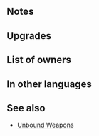 {{Weapon Infobox
|tagid=SID_舵の弓＋
|weaponName=Helm Bow+
|weaponType=Bow
|might=12
|range=2
|effectiveness=Flying
|effect=Effective against flying foes. If unit is not adjacent to an ally, inflicts Spd/Def-5 on foe and neutralizes foe's bonuses to Spd/Def (from skills like Fortify, Rally, etc.) during combat.
|cost=300
|exclusive=0
|statModifiers=0,12,0,0,0
|userVersion1=Bow
|userVersion2=Arrow
|required=Helm Bow
|intID=2177
|sort=84001
|value=15
|timingID=1
|abilityID=162
|limit1ID=19
|refinePaths=default
|refineSP=350
|refineMedals=500
|refineStones=50
|properties=
}}
==Notes==
{{Effective damage bonus|Flying}}
{{Combat reductions}}
{{Bonus neutralization}}
==Upgrades==
{{Weapon Upgrade List}}
==List of owners==
{{Skill Hero List}}
==In other languages==
{{OtherLanguages
|english=Helm Bow+
|japanese=舵の弓＋
|german=Ruderbogen+
|spanishEU=Timón certero +
|spanishLA=Timón certero +
|french=Arc gouvernail +
|italian=Arco a timone+
|chineseTW=舵弓＋
|portuguese=Timão certeiro+
}}
==See also==
{{See also skills|cond=Description LIKE '%If unit is not adjacent to an ally, inflicts%neutralizes foe_s bonuses%' AND WikiName NOT LIKE '%Unbound%'|columns=3}}
* [[Skill families#Unbound|Unbound Weapons]]
{{Weapons Navbox}}
